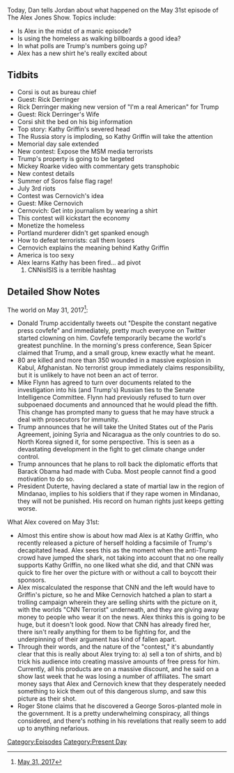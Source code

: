{{Episode
    | title           = May 31, 2017
    | caption         = [https://knowledgefight.libsyn.com/knowledge-fight-may-31-2017 Listen to this episode on Libsyn]
    | episodeNumber   = 48
    | length          = 01:48:38
    | airDate         = June 1, 2017
    | coverageDate    = May 31, 2017
    | episodeType     = [[:Category:Present Day|Present Day]]
    | appearance      = [[Jerome Corsi]], [[Rick Derringer]], [[Rick Derringer's Wife]], [[Kathy Griffin]], [[George Soros]], [[Mike Cernovich]]
    | beverage        = Sangria Seniorial
    | oocDrop         = I'm doing it because I'm not a wimp
    | previousEpisode = [[47: June 19-July 5, 2015]]
    | nextEpisode     = [[49: July 6-13. 2015]]
}}

{{Stub}}

Today, Dan tells Jordan about what happened on the May 31st episode of The Alex Jones Show. Topics include:

*Is Alex in the midst of a manic episode?
*Is using the homeless as walking billboards a good idea?
*In what polls are Trump's numbers going up?
*Alex has a new shirt he's really excited about

==Tidbits==

*Corsi is out as bureau chief
*Guest: Rick Derringer
*Rick Derringer making new version of "I'm a real American" for Trump
*Guest: Rick Derringer's Wife
*Corsi shit the bed on his big information
*Top story: Kathy Griffin's severed head
*The Russia story is imploding, so Kathy Griffin will take the attention
*Memorial day sale extended
*New contest: Expose the MSM media terrorists
*Trump's property is going to be targeted
*Mickey Roarke video with commentary gets transphobic
*New contest details
*Summer of Soros false flag rage!
*July 3rd riots
*Contest was Cernovich's idea
*Guest: Mike Cernovich
*Cernovich: Get into journalism by wearing a shirt
*This contest will kickstart the economy
*Monetize the homeless
*Portland murderer didn't get spanked enough
*How to defeat terrorists: call them losers
*Cernovich explains the meaning behind Kathy Griffin
*America is too sexy
*Alex learns Kathy has been fired... ad pivot
*#CNNisISIS is a terrible hashtag

==Detailed Show Notes==

The world on May 31, 2017<ref>[https://knowledgefight.com/the-past/2017/5/31/may-31-2017 May 31, 2017]</ref>:

*Donald Trump accidentally tweets out "Despite the constant negative press covfefe" and immediately, pretty much everyone on Twitter started clowning on him. Covfefe temporarily became the world's greatest punchline. In the morning's press conference, Sean Spicer claimed that Trump, and a small group, knew exactly what he meant.
*80 are killed and more than 350 wounded in a massive explosion in Kabul, Afghanistan. No terrorist group immediately claims responsibility, but it is unlikely to have not been an act of terror.
*Mike Flynn has agreed to turn over documents related to the investigation into his (and Trump's) Russian ties to the Senate Intelligence Committee. Flynn had previously refused to turn over subpoenaed documents and announced that he would plead the fifth. This change has prompted many to guess that he may have struck a deal with prosecutors for immunity.
*Trump announces that he will take the United States out of the Paris Agreement, joining Syria and Nicaragua as the only countries to do so. North Korea signed it, for some perspective. This is seen as a devastating development in the fight to get climate change under control.
*Trump announces that he plans to roll back the diplomatic efforts that Barack Obama had made with Cuba. Most people cannot find a good motivation to do so.
*President Duterte, having declared a state of martial law in the region of Mindanao, implies to his soldiers that if they rape women in Mindanao, they will not be punished. His record on human rights just keeps getting worse.

What Alex covered on May 31st:

*Almost this entire show is about how mad Alex is at Kathy Griffin, who recently released a picture of herself holding a facsimile of Trump's decapitated head. Alex sees this as the moment when the anti-Trump crowd have jumped the shark, not taking into account that no one really supports Kathy Griffin, no one liked what she did, and that CNN was quick to fire her over the picture with or without a call to boycott their sponsors.
*Alex miscalculated the response that CNN and the left would have to Griffin's picture, so he and Mike Cernovich hatched a plan to start a trolling campaign wherein they are selling shirts with the picture on it, with the worlds "CNN Terrorist" underneath, and they are giving away money to people who wear it on the news. Alex thinks this is going to be huge, but it doesn't look good. Now that CNN has already fired her, there isn't really anything for them to be fighting for, and the underpinning of their argument has kind of fallen apart.
*Through their words, and the nature of the "contest," it's abundantly clear that this is really about Alex trying to: a) sell a ton of shirts, and b) trick his audience into creating massive amounts of free press for him. Currently, all his products are on a massive discount, and he said on a show last week that he was losing a number of affiliates. The smart money says that Alex and Cernovich knew that they desperately needed something to kick them out of this dangerous slump, and saw this picture as their shot.
*Roger Stone claims that he discovered a George Soros-planted mole in the government. It is a pretty underwhelming conspiracy, all things considered, and there's nothing in his revelations that really seem to add up to anything nefarious.

[[Category:Episodes]]
[[Category:Present Day]]
